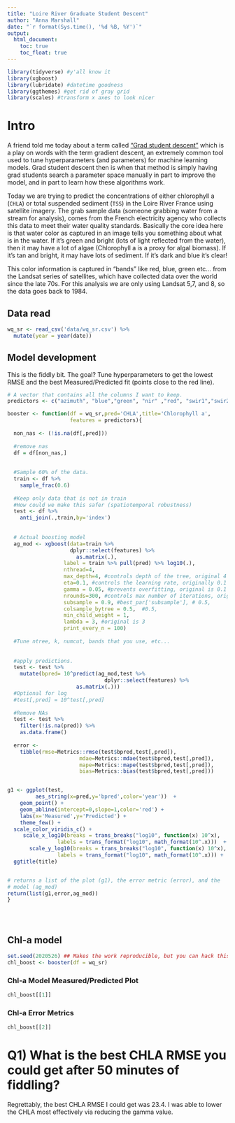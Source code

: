 ---
title: "Loire River Graduate Student Descent"
author: "Anna Marshall"
date: "`r format(Sys.time(), '%d %B, %Y')`"
output: 
  html_document:
    toc: true
    toc_float: true
---

```{r, include = F}

library(tidyverse) #y'all know it
library(xgboost)
library(lubridate) #datetime goodness
library(ggthemes) #get rid of gray grid
library(scales) #transform x axes to look nicer
```

# Intro

A friend told me today about a term called ["Grad student descent"](https://sciencedryad.wordpress.com/2014/01/25/grad-student-descent/) which is a 
play on words with the term gradient descent, an extremely common tool used to 
tune hyperparameters (and parameters) for machine learning models. Grad student
descent then is when that method is simply having grad students search a parameter
space manually in part to improve the model, and in part to learn how these
algorithms work.

Today we are trying to predict the concentrations of either chlorophyll a (`CHLA`) 
or total suspended sediment (`TSS`) in the Loire River France using satellite imagery.
The grab sample data (someone grabbing water from a stream for analysis), comes
from the French electricity agency who collects this data to meet their water
quality standards. 
Basically the core idea here is that water color as captured in an image tells you
something about what is in the water. If it's green and bright (lots of light 
reflected from the water), then it may have a lot of algae (Chlorophyll a is a proxy
for algal biomass). If it's tan and bright, it may have lots of sediment. If it's
dark and blue it's clear!

This color information is captured in "bands" like red, blue, green etc... from
the Landsat series of satellites, which have collected data over the world since
the late 70s. For this analysis we are only using Landsat 5,7, and 8, so the
data goes back to 1984. 


## Data read

```{r}
wq_sr <- read_csv('data/wq_sr.csv') %>%
  mutate(year = year(date))
```


## Model development


This is the fiddly bit. The goal? Tune hyperparameters to get the lowest
RMSE and the best Measured/Predicted fit (points close to the red line). 


```{r}
# A vector that contains all the columns I want to keep. 
predictors <- c("azimuth", "blue","green", "nir" ,"red", "swir1","swir2","zenith"  , "NR" ,"BR" ,"GR" , "SR" ,    "BG" , "BN", "BS" ,"GS" ,"GN" , "ndvi", "ndwi", 'fai',  "hillshade", "hue", "bright_tot", "bright")

booster <- function(df = wq_sr,pred='CHLA',title='Chlorophyll a',
                    features = predictors){
  
  non_nas <- (!is.na(df[,pred]))
  
  #remove nas
  df = df[non_nas,]
  
  
  #Sample 60% of the data. 
  train <- df %>%
    sample_frac(0.6) 
  
  #Keep only data that is not in train
  #How could we make this safer (spatiotemporal robustness)
  test <- df %>%
    anti_join(.,train,by='index')
  
  
  # Actual boosting model
  ag_mod <- xgboost(data=train %>%
                    dplyr::select(features) %>% 
                      as.matrix(.),
                  label = train %>% pull(pred) %>% log10(.),
                  nthread=4,
                  max_depth=4, #controls depth of the tree, original 4
                  eta=0.1, #controls the learning rate, originally 0.1
                  gamma = 0.05, #prevents overfitting, original is 0.1
                  nrounds=300, #controls max number of iterations, original is 300
                  subsample = 0.9, #best_par['subsample'], # 0.5,
                  colsample_bytree = 0.5,  #0.5,
                  min_child_weight = 1, 
                  lambda = 3, #original is 3
                  print_every_n = 100)
  
  #Tune ntree, k, numcut, bands that you use, etc...
  
  
  #apply predictions. 
  test <- test %>% 
    mutate(bpred= 10^predict(ag_mod,test %>%
                               dplyr::select(features) %>% 
                      as.matrix(.)))
  #Optional for log
  #test[,pred] = 10^test[,pred]
  
  #Remove NAs
  test <- test %>%
    filter(!is.na(pred)) %>%
    as.data.frame()
  
  error <- 
    tibble(rmse=Metrics::rmse(test$bpred,test[,pred]),
                       mdae=Metrics::mdae(test$bpred,test[,pred]),
                       mape=Metrics::mape(test$bpred,test[,pred]),
                       bias=Metrics::bias(test$bpred,test[,pred]))


g1 <- ggplot(test,
         aes_string(x=pred,y='bpred',color='year'))  +
    geom_point() + 
    geom_abline(intercept=0,slope=1,color='red') +
    labs(x='Measured',y='Predicted') + 
    theme_few() +
  scale_color_viridis_c() + 
     scale_x_log10(breaks = trans_breaks("log10", function(x) 10^x),
                labels = trans_format("log10", math_format(10^.x)))  +
       scale_y_log10(breaks = trans_breaks("log10", function(x) 10^x),
                labels = trans_format("log10", math_format(10^.x))) + 
  ggtitle(title)


# returns a list of the plot (g1), the error metric (error), and the 
# model (ag_mod)
return(list(g1,error,ag_mod))
}





```



## Chl-a model

```{r}

set.seed(2020526) ## Makes the work reproducible, but you can hack this! 2020526
chl_boost <- booster(df = wq_sr)


```


### Chl-a Model Measured/Predicted Plot

```{r}
chl_boost[[1]]
```


### Chl-a Error Metrics


```{r}
chl_boost[[2]]
```






# Q1) What is the best CHLA RMSE you could get after 50 minutes of fiddling? 
Regrettably, the best CHLA RMSE I could get was 23.4. I was able to lower the CHLA most effectively via reducing the gamma value. 



